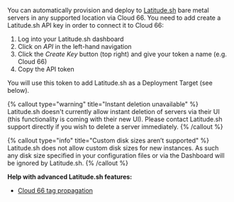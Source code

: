 You can automatically provision and deploy to [Latitude.sh](https://www.latitude.sh/) bare metal servers in any supported location via Cloud 66. You need to add create a Latitude.sh API key in order to connect it to Cloud 66:

1. Log into your Latitude.sh dashboard
2. Click on *API* in the left-hand navigation
3. Click the *Create Key* button (top right) and give your token a name (e.g. Cloud 66)
4. Copy the API token

You will use this token to add Latitude.sh as a Deployment Target (see below).

{% callout type="warning" title="Instant deletion unavailable" %}
Latitude.sh doesn't currently allow instant deletion of servers via their UI (this functionality is coming with their new UI). Please contact Latitude.sh support directly if you wish to delete a server immediately.
{% /callout %}

{% callout type="info" title="Custom disk sizes aren’t supported" %}
Latitude.sh does not allow custom disk sizes for new instances. As such any disk size specified in your configuration files or via the Dashboard will be ignored by Latitude.sh.
{% /callout %}

**Help with advanced Latitude.sh features:**

* [Cloud 66 tag propagation](/docs/servers/tagging-components#propagation-of-tags-to-cloud-providers)
